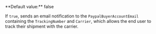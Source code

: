   
<ParamField body="NotifyBuyer" type="string" >   
**Default value:** false

If `true`, sends an email notification to the `PaypalBuyerAccountEmail` containing the `TrackingNumber` and `Carrier`, which allows the end user to track their shipment with the carrier.  
</ParamField>